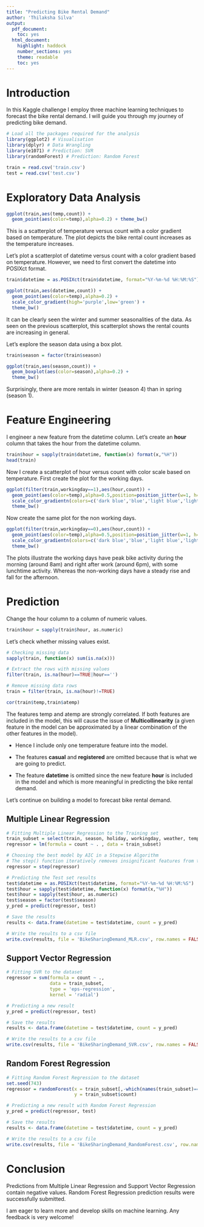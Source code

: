 ---
title: "Predicting Bike Rental Demand"
author: 'Thilaksha Silva'
output:
  pdf_document:
    toc: yes
  html_document:
    highlight: haddock
    number_sections: yes
    theme: readable
    toc: yes
---

# Introduction

In this Kaggle challenge I employ three machine learning techniques to forecast the bike rental demand. I will guide you through my journey of predicting bike demand. 

```{r, message = FALSE, warning=FALSE}
# Load all the packages required for the analysis
library(ggplot2) # Visualisation
library(dplyr) # Data Wrangling
library(e1071) # Prediction: SVR
library(randomForest) # Prediction: Random Forest
```

```{r}
train = read.csv('train.csv')
test = read.csv('test.csv')
```



# Exploratory Data Analysis

```{r}
ggplot(train,aes(temp,count)) + 
  geom_point(aes(color=temp),alpha=0.2) + theme_bw()
```

This is a scatterplot of temperature versus count with a color gradient based on temperature. The plot depicts the bike rental count increases as the temperature increases.

Let's plot a scatterplot of datetime versus count with a color gradient based on temperature. However, we need to first convert the datetime into POSIXct format.

```{r, warning=FALSE}
train$datetime = as.POSIXct(train$datetime, format="%Y-%m-%d %H:%M:%S") 

ggplot(train,aes(datetime,count)) + 
  geom_point(aes(color=temp),alpha=0.2) + 
  scale_color_gradient(high='purple',low='green') + 
  theme_bw() 
```

It can be clearly seen the winter and summer seasonalities of the data. As seen on the previous scatterplot, this scatterplot shows the rental counts are increasing in general. 

Let's explore the season data using a box plot.

```{r}
train$season = factor(train$season)

ggplot(train,aes(season,count)) + 
  geom_boxplot(aes(color=season),alpha=0.2) + 
  theme_bw()
```

Surprisingly, there are more rentals in winter (season 4) than in spring (season 1).



# Feature Engineering

I engineer a new feature from the datetime column. Let's create an **hour** column that takes the hour from the datetime column.

```{r}
train$hour = sapply(train$datetime, function(x) format(x,"%H"))
head(train)
```

Now I create a scatterplot of hour versus count with color scale based on temperature. First create the plot for the working days.

```{r}
ggplot(filter(train,workingday==1),aes(hour,count)) +
  geom_point(aes(color=temp),alpha=0.5,position=position_jitter(w=1, h=0)) + #position_jitter adds random noise in order to read the plot easier
  scale_color_gradientn(colors=c('dark blue','blue','light blue','light green','yellow','orange','red')) +
  theme_bw()
```

Now create the same plot for the non working days.

```{r}
ggplot(filter(train,workingday==0),aes(hour,count)) +
  geom_point(aes(color=temp),alpha=0.5,position=position_jitter(w=1, h=0)) + 
  scale_color_gradientn(colors=c('dark blue','blue','light blue','light green','yellow','orange','red')) +
  theme_bw()
```

The plots illustrate the working days have peak bike activity during the morning (around 8am) and right after work (around 6pm), with some lunchtime activity. Whereas the non-working days have a steady rise and fall for the afternoon.



# Prediction

Change the hour column to a column of numeric values.

```{r}
train$hour = sapply(train$hour, as.numeric)
```

Let's check whether missing values exist. 

```{r}
# Checking missing data
sapply(train, function(x) sum(is.na(x)))

# Extract the rows with missing values
filter(train, is.na(hour)==TRUE|hour=='')

# Remove missing data rows
train = filter(train, is.na(hour)!=TRUE)
```

```{r}
cor(train$temp,train$atemp)
```

The features temp and atemp are strongly correlated. If both features are included in the model, this will cause the issue of **Multicollinearity** (a given feature in the model can be approximated by a linear combination of the other features in the model). 

* Hence I include only one temperature feature into the model.

* The features **casual** and **registered** are omitted because that is what we are going to predict.

* The feature **datetime** is omitted since the new feature **hour** is included in the model and which is more meaningful in predicting the bike rental demand.

Let's continue on building a model to forecast bike rental demand.


## Multiple Linear Regression

```{r}
# Fitting Multiple Linear Regression to the Training set
train_subset = select(train, season, holiday, workingday, weather, temp, humidity, windspeed, count, hour)
regressor = lm(formula = count ~ . , data = train_subset)

# Choosing the best model by AIC in a Stepwise Algorithm
# The step() function iteratively removes insignificant features from the model.
regressor = step(regressor)

# Predicting the Test set results
test$datetime = as.POSIXct(test$datetime, format="%Y-%m-%d %H:%M:%S") 
test$hour = sapply(test$datetime, function(x) format(x,"%H"))
test$hour = sapply(test$hour, as.numeric)
test$season = factor(test$season)
y_pred = predict(regressor, test)

# Save the results
results <- data.frame(datetime = test$datetime, count = y_pred)

# Write the results to a csv file
write.csv(results, file = 'BikeSharingDemand_MLR.csv', row.names = FALSE, quote=FALSE)
```


## Support Vector Regression

```{r}
# Fitting SVR to the dataset
regressor = svm(formula = count ~ .,
                data = train_subset,
                type = 'eps-regression',
                kernel = 'radial')

# Predicting a new result
y_pred = predict(regressor, test)

# Save the results
results <- data.frame(datetime = test$datetime, count = y_pred)

# Write the results to a csv file
write.csv(results, file = 'BikeSharingDemand_SVR.csv', row.names = FALSE, quote=FALSE)
```


## Random Forest Regression

```{r}
# Fitting Random Forest Regression to the dataset
set.seed(743)
regressor = randomForest(x = train_subset[,-which(names(train_subset)=="count")],
                         y = train_subset$count)

# Predicting a new result with Random Forest Regression
y_pred = predict(regressor, test)

# Save the results
results <- data.frame(datetime = test$datetime, count = y_pred)

# Write the results to a csv file
write.csv(results, file = 'BikeSharingDemand_RandomForest.csv', row.names = FALSE, quote=FALSE)
```



# Conclusion

Predictions from Multiple Linear Regression and Support Vector Regression contain negative values. Random Forest Regression prediction results were successfully submitted. 

I am eager to learn more and develop skills on machine learning. Any feedback is very welcome!

